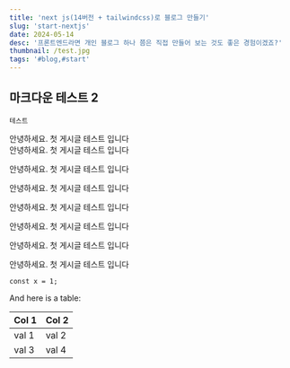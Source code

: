 ```yaml
---
title: 'next js(14버전 + tailwindcss)로 블로그 만들기'
slug: 'start-nextjs'
date: 2024-05-14
desc: '프론트엔드라면 개인 블로그 하나 쯤은 직접 만들어 보는 것도 좋은 경험이겠죠?'
thumbnail: /test.jpg
tags: '#blog,#start'
---
```


## 마크다운 테스트 2

`테스트`

안녕하세요. 첫 게시글 테스트 입니다  
안녕하세요. 첫 게시글 테스트 입니다

안녕하세요. 첫 게시글 테스트 입니다

안녕하세요. 첫 게시글 테스트 입니다

안녕하세요. 첫 게시글 테스트 입니다

안녕하세요. 첫 게시글 테스트 입니다

안녕하세요. 첫 게시글 테스트 입니다

안녕하세요. 첫 게시글 테스트 입니다

```
const x = 1;
```

And here is a table:

| Col 1 | Col 2 |
| ----- | ----- |
| val 1 | val 2 |
| val 3 | val 4 |
